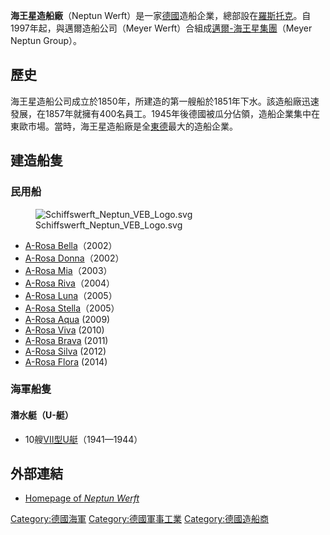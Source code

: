 {{Infobox Company
| company_name = 海王星造船有限公司
| company_logo = [[Image:NeptunWerft.png|150px]]
| company_type = [[GmbH|GmbH]]
| genre = 
| foundation = 1850年
| founder = 
| location_city = [[羅斯托克|羅斯托克]]
| location_country = [[德國|德國]]
| location = [[德國|德國]] [[羅斯托克|羅斯托克]]
| origins = 
| key_people = [[Manfred_Müller-Fahrenholz|Manfred Müller-Fahrenholz]]
| area_served = 
| industry = [[造船|造船]]
| products = [[渡輪|渡輪]]<br>[[客轮|客轮]]<br>[[貨船|貨船]]
| services =
| revenue = 
| operating_income = 
| net_income = 
| num_employees = 400名
| parent = [[邁爾-海王星集團|邁爾-海王星集團]]
| divisions = 
| subsid = 
| owner = 
| company_slogan = 
| homepage = [http://www.neptunwerft.de www.neptunwerft.de]
| dissolved = 
| footnotes = 
}}	
'''海王星造船廠'''（Neptun Werft）是一家[[德國|德國]]造船企業，總部設在[[羅斯托克|羅斯托克]]。自1997年起，與邁爾造船公司（Meyer Werft）合組成[[邁爾-海王星集團|邁爾-海王星集團]]（Meyer Neptun Group）。

==歷史==
海王星造船公司成立於1850年，所建造的第一艘船於1851年下水。該造船廠迅速發展，在1857年就擁有400名員工。1945年後德國被瓜分佔領，造船企業集中在東歐市場。當時，海王星造船廠是全[[東德|東德]]最大的造船企業。
==建造船隻==
===民用船===
[[File:Schiffswerft_Neptun_VEB_Logo.svg|right]]
* [[A-Rosa_Bella|A-Rosa Bella]]（2002）
* [[A-Rosa_Donna|A-Rosa Donna]]（2002）
* [[A-Rosa_Mia|A-Rosa Mia]]（2003）
* [[A-Rosa_Riva|A-Rosa Riva]]（2004）
* [[A-Rosa_Luna|A-Rosa Luna]]（2005）
* [[A-Rosa_Stella|A-Rosa Stella]]（2005）
* [[A-Rosa_Aqua|A-Rosa Aqua]] (2009)
* [[A-Rosa_Viva|A-Rosa Viva]] (2010)
* [[A-Rosa_Brava|A-Rosa Brava]] (2011)
* [[A-Rosa_Silva|A-Rosa Silva]] (2012)
* [[A-Rosa_Flora|A-Rosa Flora]] (2014)

===海軍船隻===
====潛水艇（U-艇）====
*10艘[[U艇VII型|VII型U艇]]（1941—1944）

==外部連結==
*[http://www.neptunwerft.de Homepage of ''Neptun Werft''] {{Wayback|url=http://www.neptunwerft.de/ |date=20191212130520 }}

[[Category:德國海軍|Category:德國海軍]]
[[Category:德國軍事工業|Category:德國軍事工業]]
[[Category:德國造船商|Category:德國造船商]]